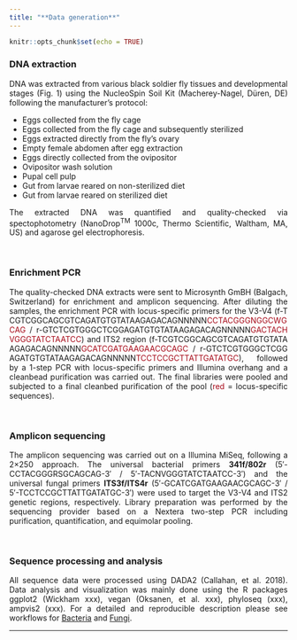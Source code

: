 ```yaml
---
title: "**Data generation**"
---
```


```r
knitr::opts_chunk$set(echo = TRUE)
```


<style>
  body {text-align: justify}
</style>

### DNA extraction  

DNA was extracted from various black soldier fly tissues and developmental stages (Fig. 1) using the NucleoSpin Soil Kit (Macherey-Nagel, Düren, DE) following the manufacturer's protocol:  

* Eggs collected from the fly cage
* Eggs collected from the fly cage and subsequently sterilized
* Eggs extracted directly from the fly's ovary
* Empty female abdomen after egg extraction
* Eggs directly collected from the ovipositor
* Ovipositor wash solution
* Pupal cell pulp
* Gut from larvae reared on non-sterilized diet
* Gut from larvae reared on sterilized diet

The extracted DNA was quantified and quality-checked via spectophotometry (NanoDrop<sup>TM</sup> 1000c, Thermo Scientific, Waltham, MA, US) and agarose gel electrophoresis.

<br/>

### Enrichment PCR
The quality-checked DNA extracts were sent to Microsynth GmBH (Balgach, Switzerland) for enrichment and amplicon sequencing. After diluting the samples, the enrichment PCR with locus-specific primers for the V3-V4 (<span style="word-break: break-all">f-TCGTCGGCAGCGTCAGATGTGTATAAGAGACAGNNNNN<span style="color: #A70A19">CCTACGGGNGGCWGCAG</span> / r-GTCTCGTGGGCTCGGAGATGTGTATAAGAGACAGNNNNN<span style="color: #A70A19">GACTACHVGGGTATCTAATCC</span>) and ITS2 region (f-TCGTCGGCAGCGTCAGATGTGTATAAGAGACAGNNNNN<span style="color: #A70A19">GCATCGATGAAGAACGCAGC</span> / r-GTCTCGTGGGCTCGGAGATGTGTATAAGAGACAGNNNNN<span style="color: #A70A19">TCCTCCGCTTATTGATATGC</span></span>), followed by a 1-step PCR with locus-specific primers and Illumina overhang and a cleanbead purification was carried out. The final libraries were pooled and subjected to a final cleanbed purification of the pool (<span style="color: #A70A19">red</span> = locus-specific sequences).

<br/>

### Amplicon sequencing  
The amplicon sequencing was carried out on a Illumina MiSeq, following a 2&#215;250 approach. The universal bacterial primers **341f/802r** (5′-CCTACGGGRSGCAGCAG-3′ / 5′-TACNVGGGTATCTAATCC-3′) and the universal fungal primers **ITS3f/ITS4r** (5′-GCATCGATGAAGAACGCAGC-3′ / 5′-TCCTCCGCTTATTGATATGC-3′) were used to target the  V3-V4 and ITS2 genetic regions, respectively. Library preparation was performed by the sequencing provider based on a Nextera two-step PCR including purification, quantification, and equimolar pooling.

<br/>

### Sequence processing and analysis
All sequence data were processed using DADA2 (Callahan, et al. 2018). Data analysis and visualization was mainly done using the R packages ggplot2 (Wickham xxx), vegan (Oksanen, et al. xxx), phyloseq (xxx), ampvis2 (xxx). For a detailed and reproducible description please see workflows for [Bacteria](https://tklammsteiner.github.io/eggsurfacemicrobiome/bacteria.html) and [Fungi](https://tklammsteiner.github.io/eggsurfacemicrobiome/fungi.html).

***
